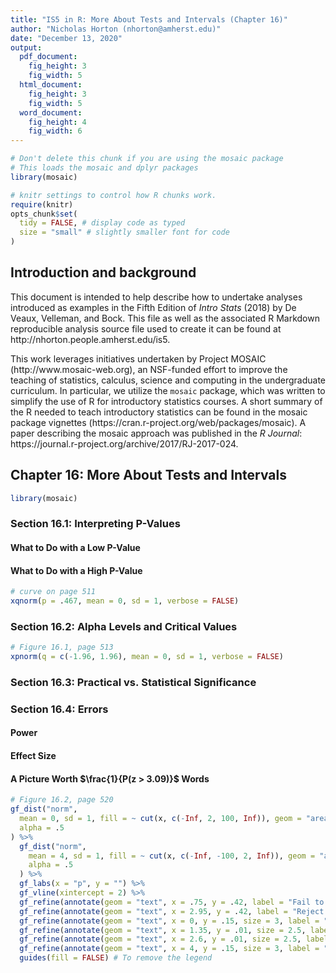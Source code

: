 ```yaml
---
title: "IS5 in R: More About Tests and Intervals (Chapter 16)"
author: "Nicholas Horton (nhorton@amherst.edu)"
date: "December 13, 2020"
output: 
  pdf_document:
    fig_height: 3
    fig_width: 5
  html_document:
    fig_height: 3
    fig_width: 5
  word_document:
    fig_height: 4
    fig_width: 6
---
```



```r
# Don't delete this chunk if you are using the mosaic package
# This loads the mosaic and dplyr packages
library(mosaic)
```

```r
# knitr settings to control how R chunks work.
require(knitr)
opts_chunk$set(
  tidy = FALSE, # display code as typed
  size = "small" # slightly smaller font for code
)
```

## Introduction and background 

This document is intended to help describe how to undertake analyses introduced as examples in the Fifth Edition of *Intro Stats* (2018) by De Veaux, Velleman, and Bock.
This file as well as the associated R Markdown reproducible analysis source file used to create it can be found at http://nhorton.people.amherst.edu/is5.

This work leverages initiatives undertaken by Project MOSAIC (http://www.mosaic-web.org), an NSF-funded effort to improve the teaching of statistics, calculus, science and computing in the undergraduate curriculum.
In particular, we utilize the `mosaic` package, which was written to simplify the use of R for introductory statistics courses.
A short summary of the R needed to teach introductory statistics can be found in the mosaic package vignettes (https://cran.r-project.org/web/packages/mosaic).
A paper describing the mosaic approach was published in the *R Journal*: https://journal.r-project.org/archive/2017/RJ-2017-024.

## Chapter 16: More About Tests and Intervals

```r
library(mosaic)
```

### Section 16.1: Interpreting P-Values

#### What to Do with a Low P-Value

#### What to Do with a High P-Value

```r
# curve on page 511
xqnorm(p = .467, mean = 0, sd = 1, verbose = FALSE)
```

### Section 16.2: Alpha Levels and Critical Values

```r
# Figure 16.1, page 513
xpnorm(q = c(-1.96, 1.96), mean = 0, sd = 1, verbose = FALSE)
```

### Section 16.3: Practical vs. Statistical Significance

### Section 16.4: Errors

#### Power

#### Effect Size

#### A Picture Worth $\frac{1}{P(z > 3.09)}$ Words

```r
# Figure 16.2, page 520
gf_dist("norm",
  mean = 0, sd = 1, fill = ~ cut(x, c(-Inf, 2, 100, Inf)), geom = "area",
  alpha = .5
) %>%
  gf_dist("norm",
    mean = 4, sd = 1, fill = ~ cut(x, c(-Inf, -100, 2, Inf)), geom = "area",
    alpha = .5
  ) %>%
  gf_labs(x = "p", y = "") %>%
  gf_vline(xintercept = 2) %>%
  gf_refine(annotate(geom = "text", x = .75, y = .42, label = "Fail to Reject H0")) %>%
  gf_refine(annotate(geom = "text", x = 2.95, y = .42, label = "Reject H0")) %>%
  gf_refine(annotate(geom = "text", x = 0, y = .15, size = 3, label = "Suppose H0 is true")) %>%
  gf_refine(annotate(geom = "text", x = 1.35, y = .01, size = 2.5, label = "Type 2 Error")) %>%
  gf_refine(annotate(geom = "text", x = 2.6, y = .01, size = 2.5, label = "Type 1 Error")) %>%
  gf_refine(annotate(geom = "text", x = 4, y = .15, size = 3, label = "Suppose H0 is not true")) +
  guides(fill = FALSE) # To remove the legend
```
